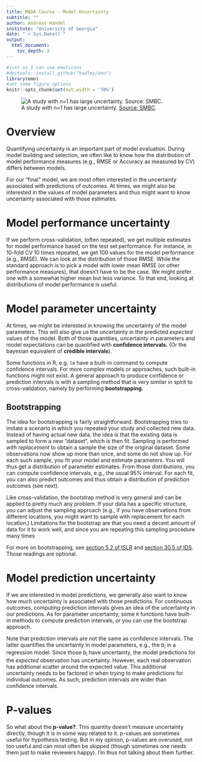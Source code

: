 ```yaml
---
title: MADA Course - Model Uncertainty
subtitle: ""
author: Andreas Handel
institute: "University of Georgia"
date: "`r Sys.Date()`"
output: 
  html_document:
    toc_depth: 3
---
```


```r
#just so I can use emoticons
#devtools::install_github("hadley/emo")
library(emo)
#set some figure options
knitr::opts_chunk$set(out.width = '70%')
```


![A study with n=1 has large uncertainty. [Source: SMBC](http://www.smbc-comics.com).](./media/smbc-sample-size.png)


# Overview
Quantifying uncertainty is an important part of model evaluation. During model building and selection, we often like to know how the distribution of model performance measures (e.g., RMSE or Accuracy as measured by CV) differs between models.

For our  "final" model, we are most often interested in the uncertainty associated with predictions of outcomes. At times, we might also be interested in the values of model parameters and thus might want to know uncertainty associated with those estimates.


# Model performance uncertainty
If we perform cross-validation, (often repeated), we get multiple estimates for model performance based on the test set performance. For instance, in 10-fold CV 10 times repeated, we get 100 values for the model performance (e.g., RMSE). We can look at the distribution of those RMSE. While the standard approach is to pick a model with lower mean RMSE (or other performance measures), that doesn't have to be the case. We might prefer one with a somewhat higher mean but less variance. To that end, looking at distributions of model performance is useful.


# Model parameter uncertainty
At times, we might be interested in knowing the uncertainty of the model parameters. This will also give us the uncertainty in the predicted _expected_ values of the model. Both of those quantities, uncertainty in parameters and model expectations can be quantified with **confidence intervals.** (Or the bayesian equivalent of **credible intervals**).

Some functions in R, e.g. `lm` have a built-in command to compute confidence intervals. For more complex models or approaches, such built-in functions might not exist. A general approach to produce confidence or prediction intervals is with a sampling method that is very similar in spirit to cross-validation, namely by performing **bootstrapping.**


## Bootstrapping
The idea for bootstrapping is fairly straightforward. Bootstrapping tries to imitate a scenario in which you repeated your study and collected new data. Instead of having actual new data, the idea is that the existing data is sampled to form a new "dataset", which is then fit.
Sampling is performed _with replacement_ to obtain a sample the size of the original dataset. Some observations now show up more than once, and some do not show up. For each such sample, you fit your model and estimate parameters. You will thus get a distribution of parameter estimates. From those distributions, you can compute confidence intervals, e.g., the usual 95% interval. For each fit, you can also predict outcomes and thus obtain a distribution of prediction outcomes (see next).

Like cross-validation, the bootstrap method is very general and can be applied to pretty much any problem. If your data has a specific structure, you can adjust the sampling approach (e.g., if you have observations from different locations, you might want to sample with replacement for each location.) Limitations for the bootstrap are that you need a decent amount of data for it to work well, and since you are repeating this sampling procedure many times 

For more on bootstrapping, see [section 5.2 of ISLR](http://faculty.marshall.usc.edu/gareth-james/ISL/) and [section 30.5 of IDS](https://rafalab.github.io/dsbook/cross-validation.html). Those readings are optional.


# Model prediction uncertainty
If we are interested in model predictions, we generally also want to know how much uncertainty is associated with those predictions. For continuous outcomes, computing prediction intervals gives an idea of the uncertainty in our predictions. As for parameter uncertainty, some `R` functions have built-in methods to compute prediction intervals, or you can use the bootstrap approach.

Note that prediction intervals are not the same as confidence intervals.  The latter quantifies the uncertainty in model parameters, e.g., the _b~i~_ in a regression model. Since those _b~i~_ have uncertainty, the model predictions for the _expected_ observation has uncertainty. However, each real observation has additional scatter around the expected value. This additional uncertainty needs to be factored in when trying to make predictions for individual outcomes. As such, prediction intervals are wider than confidence intervals.

# P-values
So what about the **p-value?**. This quantity doesn't measure uncertainty directly, though it is in some way related to it. p-values are sometimes useful for hypothesis testing. But in my opinion, p-values are overused, not too useful and can most often be skipped (though sometimes one needs them just to make reviewers happy). I'm thus not talking about them further.



